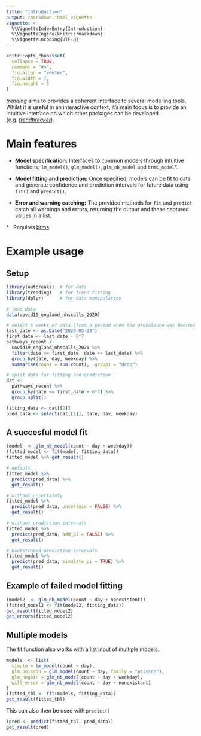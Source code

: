 ```yaml
---
title: "Introduction"
output: rmarkdown::html_vignette
vignette: >
  %\VignetteIndexEntry{Introduction}
  %\VignetteEngine{knitr::rmarkdown}
  %\VignetteEncoding{UTF-8}
---
```


```r
knitr::opts_chunk$set(
  collapse = TRUE,
  comment = "#>",
  fig.align = "center",
  fig.width = 7,
  fig.height = 5
)
```

*trending* aims to provides a coherent interface to several modelling tools.
Whilst it is useful in an interactive context, it's main focus is to provide
an intuitive interface on which other packages can be developed
(e.g. [*trendbreaker*](https://github.com/reconhub/trendbreaker)).

# Main features

- **Model specification:** Interfaces to common models through intuitive
  functions; `lm_model()`, `glm_model()`, `glm_nb_model` and `brms_model`*.

- **Model fitting and prediction:** Once specified, models can be fit to data
  and generate confidence and prediction intervals for future data using `fit()`
  and `predict()`.

- **Error and warning catching:** The provided methods for `fit` and `predict`
  catch all warnings and errors, returning the output and these captured values
  in a list.

\* &nbsp; Requires [brms](https://CRAN.R-project.org/package=brms)

# Example usage

## Setup
```r
library(outbreaks)  # for data
library(trending)   # for trend fitting
library(dplyr)      # for data manipulation

# load data
data(covid19_england_nhscalls_2020)

# select 6 weeks of data (from a period when the prevalence was decreasing)
last_date <- as.Date("2020-05-28")
first_date <- last_date - 8*7
pathways_recent <-
  covid19_england_nhscalls_2020 %>%
  filter(date >= first_date, date <= last_date) %>%
  group_by(date, day, weekday) %>%
  summarise(count = sum(count), .groups = "drop")

# split data for fitting and prediction
dat <-
  pathways_recent %>%
  group_by(date <= first_date + 6*7) %>%
  group_split()

fitting_data <- dat[[2]]
pred_data <- select(dat[[1]], date, day, weekday)
```

## A succesful model fit
```r
(model  <- glm_nb_model(count ~ day + weekday))
(fitted_model <- fit(model, fitting_data))
fitted_model %>% get_result()

# default
fitted_model %>% 
  predict(pred_data) %>%
  get_result()

# without uncertainty
fitted_model %>% 
  predict(pred_data, uncertain = FALSE) %>% 
  get_result()

# without prediction intervals
fitted_model %>% 
  predict(pred_data, add_pi = FALSE) %>% 
  get_result()

# bootstraped prediction intervals
fitted_model %>% 
  predict(pred_data, simulate_pi = TRUE) %>% 
  get_result()
```

## Example of failed model fitting
```r
(model2  <- glm_nb_model(count ~ day + nonexistent))
(fitted_model2 <- fit(model2, fitting_data))
get_result(fitted_model2)
get_errors(fitted_model2)
```

## Multiple models
The fit function also works with a list input of multiple models.

```r
models  <- list(
  simple = lm_model(count ~ day),
  glm_poisson = glm_model(count ~ day, family = "poisson"),
  glm_negbin = glm_nb_model(count ~ day + weekday),
  will_error = glm_nb_model(count ~ day + nonexistant)
)
(fitted_tbl <- fit(models, fitting_data))
get_result(fitted_tbl)
```

This can also then be used with `predict()`
```r
(pred <- predict(fitted_tbl, pred_data))
get_result(pred)
```
